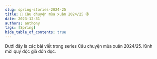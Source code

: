 ```yaml
---
slug: spring-stories-2024-25
title: 🌸 Câu chuyện mùa xuân 2024/25 🏵
date: 2023-12-31
authors: anthony
tags: [Spring]
hide_table_of_contents: true
---
```



Dưới đây là các bài viết trong series Câu chuyện mùa xuân 2024/25. Kính mời quý độc giả đón đọc.

<!-- truncate -->

<Tabs lazy>
  <TabItem value="one" label="1/2024">
    <FirstPost />
  </TabItem>
  <TabItem value="two" label="1/2025" default>
    <SecondPost />
  </TabItem>
</Tabs>